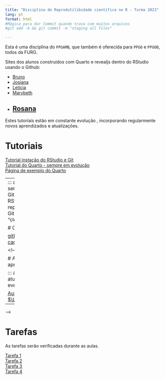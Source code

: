 ```yaml
---
title: "Disciplina de Reprodutilibidade científica no R - Turma 2023"
lang: pt
format: html
#Mágica para dar Commit quando trava com muitos arquivos
#git add -A && git commit -m "staging all files"

---
```


:::{.callout-note}
Esta é uma disciplina do `PPGAMB`, que também é oferecida para `PPGO` e `PPGOB`, todos da FURG.  
:::


Sites dos alunos construídos com Quarto e revealjs dentro do RStudio usando o Github:

- [Bruno](https://blinhares94.github.io/repr_furg/)
- [Josiana](https://josianamm.github.io/Reprodutibilidade/)
- [Letícia](https://dentinho09.github.io/reprod_aula/)
- [Marybeth](https://marybethcostilla.github.io/again/)
- [Rosana](https://rosanacosta1995.github.io/air_pollution/)
---

::: aside
Estes tutoriais estão em constante evolução , incorporando regularmente novos aprendizados e atualizações.
:::

# Tutoriais

[Tutorial instação do RStudio e Git](Integrar_Git_RStudio.html)  
[Tutorial do Quarto - sempre em evolução](Tutorial_Quarto.html)  
[Página de exemplo do Quarto](Pagina_Exemplo.html)
[]()


---
::: aside
O site pode ser clonado do Github para o RStudio. Entre no repositório do site no Github e clique em "clonar".
:::

# Código deste site

[github.com/mauricio-camargo](https://github.com/mauricio-camargo/reprodu2023)

<!-- 

# Aulas e apresentações

::: aside
As aulas são atualizadas eventualmente.
:::

[Aula inicial](Aula1.html)  
[Aula $\LaTeX$](Aula_Latex.html)  

---
-->

# Tarefas

::: aside
As tarefas serão verificadas durante as aulas.
:::

[Tarefa 1](Tarefa1.html)  
[Tarefa 2](Tarefa2.html)  
[Tarefa 3](Tarefa3.html)  
[Tarefa 4](Tarefa4.html)  

